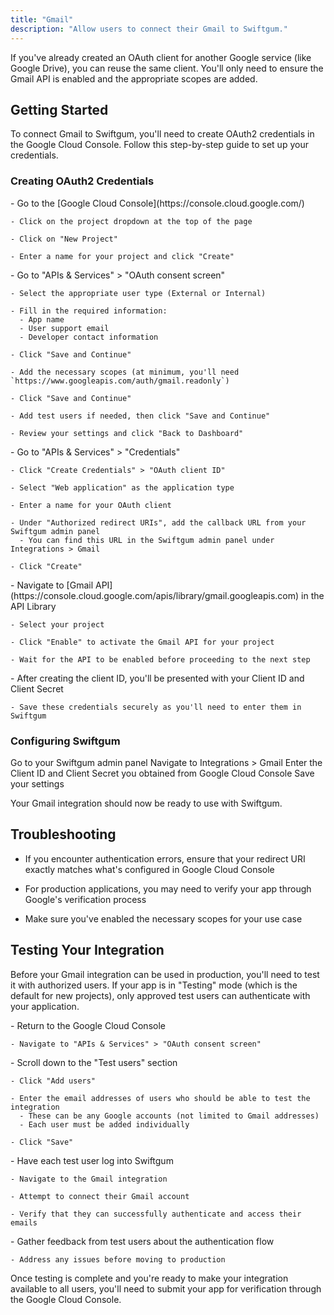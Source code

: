 ```yaml
---
title: "Gmail"
description: "Allow users to connect their Gmail to Swiftgum."
---
```


<Note>
  If you've already created an OAuth client for another Google service (like
  Google Drive), you can reuse the same client. You'll only need to ensure the
  Gmail API is enabled and the appropriate scopes are added.
</Note>

## Getting Started

To connect Gmail to Swiftgum, you'll need to create OAuth2 credentials in the Google Cloud Console. Follow this step-by-step guide to set up your credentials.

### Creating OAuth2 Credentials

<Steps>
  <Step title="Create a Google Cloud Project">
    - Go to the [Google Cloud Console](https://console.cloud.google.com/)

    - Click on the project dropdown at the top of the page

    - Click on "New Project"

    - Enter a name for your project and click "Create"

  </Step>
  <Step title="Configure the OAuth Consent Screen">
    - Go to "APIs & Services" > "OAuth consent screen"

    - Select the appropriate user type (External or Internal)

    - Fill in the required information:
      - App name
      - User support email
      - Developer contact information

    - Click "Save and Continue"

    - Add the necessary scopes (at minimum, you'll need `https://www.googleapis.com/auth/gmail.readonly`)

    - Click "Save and Continue"

    - Add test users if needed, then click "Save and Continue"

    - Review your settings and click "Back to Dashboard"

  </Step>
  <Step title="Create OAuth Client ID">
    - Go to "APIs & Services" > "Credentials"

    - Click "Create Credentials" > "OAuth client ID"

    - Select "Web application" as the application type

    - Enter a name for your OAuth client

    - Under "Authorized redirect URIs", add the callback URL from your Swiftgum admin panel
      - You can find this URL in the Swiftgum admin panel under Integrations > Gmail

    - Click "Create"

  </Step>
  <Step title="Enable the Gmail API">
    - Navigate to [Gmail API](https://console.cloud.google.com/apis/library/gmail.googleapis.com) in the API Library

    - Select your project

    - Click "Enable" to activate the Gmail API for your project

    - Wait for the API to be enabled before proceeding to the next step

  </Step>
  <Step title="Save Your Credentials">
    - After creating the client ID, you'll be presented with your Client ID and Client Secret

    - Save these credentials securely as you'll need to enter them in Swiftgum

  </Step>
</Steps>

### Configuring Swiftgum

<Steps>
  <Step title="Access Admin Panel">Go to your Swiftgum admin panel</Step>
  <Step title="Navigate to Integrations">Navigate to Integrations > Gmail</Step>
  <Step title="Enter Credentials">
    Enter the Client ID and Client Secret you obtained from Google Cloud Console
  </Step>
  <Step title="Save Settings">Save your settings</Step>
</Steps>

Your Gmail integration should now be ready to use with Swiftgum.

## Troubleshooting

- If you encounter authentication errors, ensure that your redirect URI exactly matches what's configured in Google Cloud Console

- For production applications, you may need to verify your app through Google's verification process

- Make sure you've enabled the necessary scopes for your use case

## Testing Your Integration

Before your Gmail integration can be used in production, you'll need to test it with authorized users. If your app is in "Testing" mode (which is the default for new projects), only approved test users can authenticate with your application.

<Steps>
  <Step title="Access OAuth Consent Screen">
    - Return to the Google Cloud Console

    - Navigate to "APIs & Services" > "OAuth consent screen"

  </Step>
  <Step title="Add Test Users">
    - Scroll down to the "Test users" section

    - Click "Add users"

    - Enter the email addresses of users who should be able to test the integration
      - These can be any Google accounts (not limited to Gmail addresses)
      - Each user must be added individually

    - Click "Save"

  </Step>
  <Step title="Test the Integration">
    - Have each test user log into Swiftgum

    - Navigate to the Gmail integration

    - Attempt to connect their Gmail account

    - Verify that they can successfully authenticate and access their emails

  </Step>
  <Step title="Collect Feedback">
    - Gather feedback from test users about the authentication flow

    - Address any issues before moving to production

  </Step>
</Steps>

Once testing is complete and you're ready to make your integration available to all users, you'll need to submit your app for verification through the Google Cloud Console.
